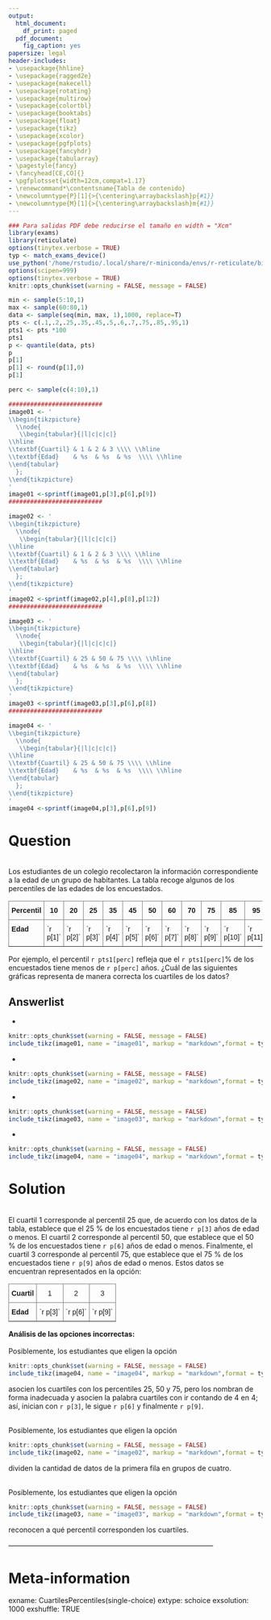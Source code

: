 ```yaml
---
output:
  html_document:
    df_print: paged
  pdf_document:
    fig_caption: yes
papersize: legal
header-includes:
- \usepackage{hhline}
- \usepackage{ragged2e}
- \usepackage{makecell}
- \usepackage{rotating}
- \usepackage{multirow}
- \usepackage{colortbl}
- \usepackage{booktabs}
- \usepackage{float}
- \usepackage{tikz}
- \usepackage{xcolor}
- \usepackage{pgfplots}
- \usepackage{fancyhdr}
- \usepackage{tabularray}
- \pagestyle{fancy}
- \fancyhead[CE,CO]{}
- \pgfplotsset{width=12cm,compat=1.17}
- \renewcommand*\contentsname{Tabla de contenido}
- \newcolumntype{P}[1]{>{\centering\arraybackslash}p{#1}}
- \newcolumntype{M}[1]{>{\centering\arraybackslash}m{#1}}
---
```


```r
### Para salidas PDF debe reducirse el tamaño en width = "Xcm"
library(exams)
library(reticulate)
options(tinytex.verbose = TRUE)
typ <- match_exams_device()
use_python('/home/rstudio/.local/share/r-miniconda/envs/r-reticulate/bin/python', required = TRUE)
options(scipen=999)
options(tinytex.verbose = TRUE)
knitr::opts_chunk$set(warning = FALSE, message = FALSE)

min <- sample(5:10,1)
max <- sample(60:80,1)
data <- sample(seq(min, max, 1),1000, replace=T)
pts <- c(.1,.2,.25,.35,.45,.5,.6,.7,.75,.85,.95,1)
pts1 <- pts *100
pts1
p <- quantile(data, pts)
p
p[1]
p[1] <- round(p[1],0)
p[1]

perc <- sample(c(4:10),1)

##########################
image01 <- '
\\begin{tikzpicture}
  \\node{
   \\begin{tabular}{|l|c|c|c|}
\\hline
\\textbf{Cuartil} & 1 & 2 & 3 \\\\ \\hline
\\textbf{Edad}    & %s  & %s  & %s  \\\\ \\hline
\\end{tabular}
  };
\\end{tikzpicture}
'
image01 <-sprintf(image01,p[3],p[6],p[9])
##########################

image02 <- '
\\begin{tikzpicture}
  \\node{
   \\begin{tabular}{|l|c|c|c|}
\\hline
\\textbf{Cuartil} & 1 & 2 & 3 \\\\ \\hline
\\textbf{Edad}    & %s  & %s  & %s  \\\\ \\hline
\\end{tabular}
  };
\\end{tikzpicture}
'
image02 <-sprintf(image02,p[4],p[8],p[12])
##########################

image03 <- '
\\begin{tikzpicture}
  \\node{
   \\begin{tabular}{|l|c|c|c|}
\\hline
\\textbf{Cuartil} & 25 & 50 & 75 \\\\ \\hline
\\textbf{Edad}    & %s  & %s  & %s  \\\\ \\hline
\\end{tabular}
  };
\\end{tikzpicture}
'
image03 <-sprintf(image03,p[3],p[6],p[8])
##########################

image04 <- '
\\begin{tikzpicture}
  \\node{
   \\begin{tabular}{|l|c|c|c|}
\\hline
\\textbf{Cuartil} & 25 & 50 & 75 \\\\ \\hline
\\textbf{Edad}    & %s  & %s  & %s  \\\\ \\hline
\\end{tabular}
  };
\\end{tikzpicture}
'
image04 <-sprintf(image04,p[3],p[6],p[9])

```


Question
========
\
Los estudiantes de un colegio recolectaron la información correspondiente a la edad de un grupo de habitantes. La tabla recoge algunos de los percentiles de las edades de los encuestados.\

\centering
```{=tex}
\begin{tikzpicture}[node distance=5cm, auto,>=latex', thick, scale = 0.5]
  \node{
\begin{tabular}{@{}|l|c|c|c|c|c|c|c|c|c|c|c|c|@{}}
\toprule
\textbf{Percentil} & 10 & 20 & 25 & 35 & 45 & 50 & 60 & 70 & 75 & 85 & 95 & 100 \\ \midrule
\textbf{Edad}      & `r p[1]` & `r p[2]` & `r p[3]` & `r p[4]` & `r p[5]` & `r p[6]` & `r p[7]` & `r p[8]` & `r p[9]` & `r p[10]` & `r p[11]` & `r p[12]` \\ \bottomrule
\end{tabular}
  };
\end{tikzpicture}
```


<p align="center">
```{=html}
<style type="text/css">
.tg  {border-collapse:collapse;border-spacing:0;}
.tg td{border-color:black;border-style:solid;border-width:1px;font-family:Arial, sans-serif;font-size:14px;
  overflow:hidden;padding:10px 5px;word-break:normal;}
.tg th{border-color:black;border-style:solid;border-width:1px;font-family:Arial, sans-serif;font-size:14px;
  font-weight:normal;overflow:hidden;padding:10px 5px;word-break:normal;}
.tg .tg-7btt{border-color:inherit;font-weight:bold;text-align:center;vertical-align:top}
.tg .tg-fymr{border-color:inherit;font-weight:bold;text-align:left;vertical-align:top}
.tg .tg-0pky{border-color:inherit;text-align:left;vertical-align:top}
</style>
<table class="tg">
<thead>
  <tr>
    <th class="tg-7btt">Percentil</th>
    <th class="tg-7btt">10</th>
    <th class="tg-7btt">20</th>
    <th class="tg-7btt">25</th>
    <th class="tg-7btt">35</th>
    <th class="tg-7btt">45</th>
    <th class="tg-7btt">50</th>
    <th class="tg-7btt">60</th>
    <th class="tg-7btt">70</th>
    <th class="tg-7btt">75</th>
    <th class="tg-7btt">85</th>
    <th class="tg-7btt">95</th>
    <th class="tg-7btt">100</th>
  </tr>
</thead>
<tbody>
  <tr>
    <td class="tg-fymr">Edad</td>
    <td class="tg-0pky">`r p[1]`</td>
    <td class="tg-0pky">`r p[2]`</td>
    <td class="tg-0pky">`r p[3]`</td>
    <td class="tg-0pky">`r p[4]`</td>
    <td class="tg-0pky">`r p[5]`</td>
    <td class="tg-0pky">`r p[6]`</td>
    <td class="tg-0pky">`r p[7]`</td>
    <td class="tg-0pky">`r p[8]`</td>
    <td class="tg-0pky">`r p[9]`</td>
    <td class="tg-0pky">`r p[10]`</td>
    <td class="tg-0pky">`r p[11]`</td>
    <td class="tg-0pky">`r p[12]`</td>
  </tr>
</tbody>
</table>
```
</p>

\justifying
Por ejemplo, el percentil `r pts1[perc]` refleja que el `r pts1[perc]`% de los encuestados tiene menos de `r p[perc]` años. ¿Cuál de las siguientes gráficas representa de manera correcta los cuartiles de los datos?\


Answerlist
----------
- 
<br/> 
```r
knitr::opts_chunk$set(warning = FALSE, message = FALSE) 
include_tikz(image01, name = "image01", markup = "markdown",format = typ, library = c("3d", "babel"), packages=c("tikz","xcolor"),width = "4.5cm")
```

- 
<br/> 
```r
knitr::opts_chunk$set(warning = FALSE, message = FALSE) 
include_tikz(image02, name = "image02", markup = "markdown",format = typ, library = c("3d", "babel"), packages=c("tikz","xcolor"),width = "4.5cm")
```

- 
<br/> 
```r
knitr::opts_chunk$set(warning = FALSE, message = FALSE) 
include_tikz(image03, name = "image03", markup = "markdown",format = typ, library = c("3d", "babel"), packages=c("tikz","xcolor"),width = "4.5cm")
```

- 
<br/> 
```r
knitr::opts_chunk$set(warning = FALSE, message = FALSE) 
include_tikz(image04, name = "image04", markup = "markdown",format = typ, library = c("3d", "babel"), packages=c("tikz","xcolor"),width = "4.5cm")
```

Solution
========
\
El cuartil 1 corresponde al percentil 25 que, de acuerdo con los datos de la tabla, establece que el 25 % de los encuestados tiene `r p[3]` años de edad o menos. El cuartil 2 corresponde al percentil 50, que establece que el 50 % de los encuestados tiene `r p[6]` años de edad o menos. Finalmente, el cuartil 3 corresponde al percentil 75, que establece que el 75 % de los encuestados tiene `r p[9]` años de edad o menos. Estos datos se encuentran representados en la opción:\

```{=html}
<style type="text/css">
.tg  {border-collapse:collapse;border-spacing:0;}
.tg td{border-color:black;border-style:solid;border-width:1px;font-family:Arial, sans-serif;font-size:14px;
  overflow:hidden;padding:10px 5px;word-break:normal;}
.tg th{border-color:black;border-style:solid;border-width:1px;font-family:Arial, sans-serif;font-size:14px;
  font-weight:normal;overflow:hidden;padding:10px 5px;word-break:normal;}
.tg .tg-c3ow{border-color:inherit;text-align:center;vertical-align:top}
.tg .tg-fymr{border-color:inherit;font-weight:bold;text-align:left;vertical-align:top}
@media screen and (max-width: 767px) {.tg {width: auto !important;}.tg col {width: auto !important;}.tg-wrap {overflow-x: auto;-webkit-overflow-scrolling: touch;}}</style>
<div class="tg-wrap"><table class="tg">
<thead>
  <tr>
    <th class="tg-fymr">Cuartil</th>
    <th class="tg-c3ow">1</th>
    <th class="tg-c3ow">2</th>
    <th class="tg-c3ow">3</th>
  </tr>
</thead>
<tbody>
  <tr>
    <td class="tg-fymr">Edad</td>
    <td class="tg-c3ow">`r p[3]`</td>
    <td class="tg-c3ow">`r p[6]`</td>
    <td class="tg-c3ow">`r p[9]`</td>
  </tr>
</tbody>
</table></div>
```


```{=tex}
\begin{tikzpicture}[node distance=5cm, auto,>=latex', thick, scale = 0.5]
  \node{
\begin{tabular}{@{}|l|c|c|c|c|c|c|c|c|c|c|c|c|@{}}
\toprule
\textbf{Cuartil} & 1 & 2 & 3 \\ \midrule
\textbf{Edad}      & `r p[3]` & `r p[6]` & `r p[9]` \\ \bottomrule
\end{tabular}
  };
\end{tikzpicture}
```

**Análisis de las opciones incorrectas:**\
\
\justifying
Posiblemente, los estudiantes que eligen la opción\

```r
knitr::opts_chunk$set(warning = FALSE, message = FALSE) 
include_tikz(image04, name = "image04", markup = "markdown",format = typ, library = c("3d", "babel"), packages=c("tikz","xcolor"),width = "4.5cm")
```

asocien los cuartiles con los percentiles 25, 50 y 75, pero los nombran de forma inadecuada y asocien la palabra cuartiles con ir contando de 4 en 4; así, inician con `r p[3]`, le sigue `r p[6]` y finalmente `r p[9]`.

\
\justifying
Posiblemente, los estudiantes que eligen la opción\

```r
knitr::opts_chunk$set(warning = FALSE, message = FALSE) 
include_tikz(image02, name = "image02", markup = "markdown",format = typ, library = c("3d", "babel"), packages=c("tikz","xcolor"),width = "4.5cm")
```

dividen la cantidad de datos de la primera fila en grupos de cuatro.

\
\justifying
Posiblemente, los estudiantes que eligen la opción\

```r
knitr::opts_chunk$set(warning = FALSE, message = FALSE) 
include_tikz(image03, name = "image03", markup = "markdown",format = typ, library = c("3d", "babel"), packages=c("tikz","xcolor"),width = "4.5cm")
```

reconocen a qué percentil corresponden los cuartiles.

---------------------------------------------------------------------------------------\


Meta-information
================

exname: CuartilesPercentiles(single-choice)
extype: schoice
exsolution: 1000
exshuffle: TRUE